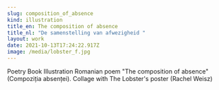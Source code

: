 ```yaml
---
slug: composition_of_absence
kind: illustration
title_en: The composition of absence
title_nl: "De samenstelling van afwezigheid "
layout: work
date: 2021-10-13T17:24:22.917Z
image: /media/lobster_f.jpg
---
```

Poetry Book Illustration
Romanian poem "The composition of absence"(Compoziția absenței).
Collage with The Lobster's poster (Rachel Weisz)
